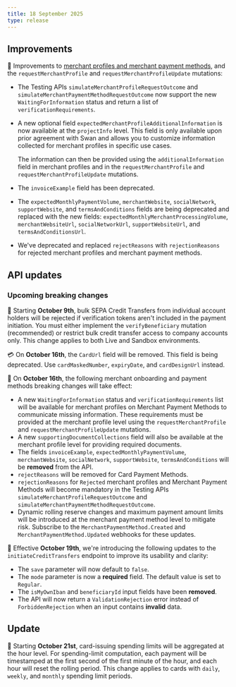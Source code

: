 ```yaml
---
title: 18 September 2025
type: release
---
```


## Improvements

🛒 Improvements to [merchant profiles and merchant payment methods](/topics/merchants/), and the `requestMerchantProfile` and `requestMerchantProfileUpdate` mutations:

- The Testing APIs `simulateMerchantProfileRequestOutcome` and `simulateMerchantPaymentMethodRequestOutcome` now support the new `WaitingForInformation` status and return a list of `verificationRequirements`.
- A new optional field `expectedMerchantProfileAdditionalInformation` is now available at the `projectInfo` level. This field is only available upon prior agreement with Swan and allows you to customize information collected for merchant profiles in specific use cases. 

  The information can then be provided using the `additionalInformation` field in merchant profiles and in the `requestMerchantProfile` and `requestMerchantProfileUpdate` mutations.
- The `invoiceExample` field has been deprecated.
- The `expectedMonthlyPaymentVolume`, `merchantWebsite`, `socialNetwork`, `supportWebsite`, and `termsAndConditions` fields are being deprecated and replaced with the new fields: `expectedMonthlyMerchantProcessingVolume`, `merchantWebsiteUrl`, `socialNetworkUrl`, `supportWebsiteUrl`, and `termsAndConditionsUrl`.
- We've deprecated and replaced `rejectReasons` with `rejectionReasons` for rejected merchant profiles and merchant payment methods.

## API updates

### Upcoming breaking changes

📡 Starting **October 9th**, bulk SEPA Credit Transfers from individual account holders will be rejected if verification tokens aren't included in the payment initiation. You must either implement the `verifyBeneficiary` mutation (recommended) or restrict bulk credit transfer access to company accounts only. This change applies to both Live and Sandbox environments.

💳 On **October 16th**, the `CardUrl` field will be removed. This field is being deprecated. Use `cardMaskedNumber`, `expiryDate`, and `cardDesignUrl` instead.

🛒 On **October 16th**, the following merchant onboarding and payment methods breaking changes will take effect:

- A new `WaitingForInformation` status and `verificationRequirements` list will be available for merchant profiles on Merchant Payment Methods to communicate missing information. These requirements must be provided at the merchant profile level using the `requestMerchantProfile` and `requestMerchantProfileUpdate` mutations. 
- A new `supportingDocumentCollections` field will also be available at the merchant profile level for providing required documents.
- The fields `invoiceExample`, `expectedMonthlyPaymentVolume`, `merchantWebsite`, `socialNetwork`, `supportWebsite`, `termsAndConditions` will be **removed** from the API.
- `rejectReasons` will be removed for Card Payment Methods.
- `rejectionReasons` for `Rejected` merchant profiles and Merchant Payment Methods will become mandatory in the Testing APIs `simulateMerchantProfileRequestOutcome` and `simulateMerchantPaymentMethodRequestOutcome`.
- Dynamic rolling reserve changes and maximum payment amount limits will be introduced at the merchant payment method level to mitigate risk. Subscribe to the `MerchantPaymentMethod.Created` and `MerchantPaymentMethod.Updated` webhooks for these updates.

💸 Effective **October 19th**, we're introducing the following updates to the `initiateCreditTransfers` endpoint to improve its usability and clarity:

- The `save` parameter will now default to `false`.
- The `mode` parameter is now a **required** field. The default value is set to `Regular`.
- The `isMyOwnIban` and `beneficiaryId` input fields have been **removed**.
- The API will now return a `ValidationRejection` error instead of `ForbiddenRejection` when an input contains **invalid** data.

## Update

🧭 Starting **October 21st**, card-issuing spending limits will be aggregated at the hour level. 
For spending-limit computation, each payment will be timestamped at the first second of the first minute of the hour, and each hour will reset the rolling period.
This change applies to cards with `daily`, `weekly`, and `monthly` spending limit periods.